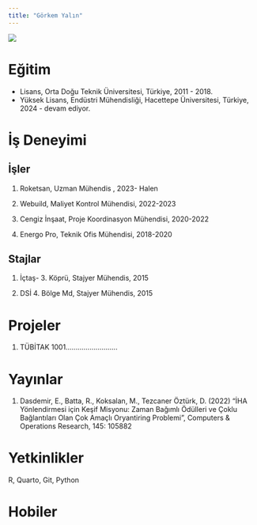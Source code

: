 ```yaml
---
title: "Görkem Yalın"
---
```


![](/assets/images/vesikalik.jpeg){fig-align="center"}

# Eğitim

-   Lisans, Orta Doğu Teknik Üniversitesi, Türkiye, 2011 - 2018.
-   Yüksek Lisans, Endüstri Mühendisliği, Hacettepe Üniversitesi, Türkiye, 2024 - devam ediyor.

# İş Deneyimi

## İşler

1.  Roketsan, Uzman Mühendis , 2023- Halen

2.  Webuild, Maliyet Kontrol Mühendisi, 2022-2023

3.  Cengiz İnşaat, Proje Koordinasyon Mühendisi, 2020-2022

4.  Energo Pro, Teknik Ofis Mühendisi, 2018-2020

## Stajlar

1.  İçtaş- 3. Köprü, Stajyer Mühendis, 2015

2.  DSİ 4. Bölge Md, Stajyer Mühendis, 2015

# Projeler

1.  TÜBİTAK 1001..........................

# Yayınlar

1.  Dasdemir, E., Batta, R., Koksalan, M., Tezcaner Öztürk, D. (2022) “İHA Yönlendirmesi için Keşif Misyonu: Zaman Bağımlı Ödülleri ve Çoklu Bağlantıları Olan Çok Amaçlı Oryantiring Problemi”, Computers & Operations Research, 145: 105882

# Yetkinlikler

R, Quarto, Git, Python

# Hobiler
